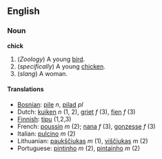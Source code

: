 ==English==
===Noun===
'''chick'''

#(''Zoology'') A young [[bird]].
#(''specifically'') A young [[chicken]].
#(''slang'') A woman.

====Translations====
*[[Bosnian]]: [[pile]] ''n'', [[pilad]] ''pl''
*Dutch: [[kuiken]] ''n'' (1, 2), [[griet]] ''f'' (3), [[fien]] ''f'' (3)
*[[Finnish]]: [[tipu]] (1,2,3)
*French: [[poussin]] ''m'' (2); [[nana]] ''f'' (3), [[gonzesse]] ''f'' (3)
*Italian: [[pulcino]] ''m'' (2)
*Lithuanian: [[paukščiukas]] ''m'' (1), [[viščiukas]] ''m'' (2)
*Portuguese: [[pintinho]] ''m'' (2), [[pintainho]] ''m'' (2)